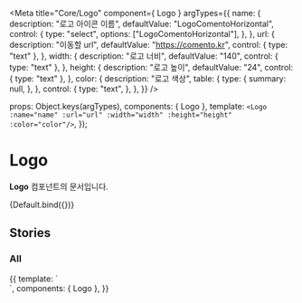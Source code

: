 
<Meta
  title="Core/Logo"
  component={ Logo }
  argTypes={{
    name: {
      description: "로고 아이콘 이름",
      defaultValue: "LogoComentoHorizontal",
      control: {
        type: "select",
        options: ["LogoComentoHorizontal"],
      },
    },
    url: {
      description: "이동할 url",
      defaultValue: "https://comento.kr",
      control: { type: "text" },
    },
    width: {
      description: "로고 너비",
      defaultValue: "140",
      control: { type: "text" },
    },
    height: {
      description: "로고 높이",
      defaultValue: "24",
      control: { type: "text" },
    },
    color: {
      description: "로고 색상",
      table: {
        type: {
          summary: null,
        },
      },
      control: {
        type: "text",
      },
    },
  }}
/>

  props: Object.keys(argTypes),
  components: { Logo },
  template:
    `<Logo :name="name" :url="url" :width="width" :height="height" :color="color"/>`,
});

# Logo

**Logo** 컴포넌트의 문서입니다.

<Story name="Default" height="100px">
  {Default.bind({})}
</Story>

<ArgsTable story="Default" />

## Stories
### All
<Canvas>
    <Story name="All" height="100px">
        {{
            template: `
                <div>
                  <Logo color="primary" class="p-14" />
                  <Logo color="#353535" class="p-14"  />
                  <div style="background: rgba(18, 109, 93, 0.7);" class="d-inline-block p-14">
                    <Logo color="white"  />
                  </div>
                </div>
        `,
            components: { Logo },
        }}
    </Story>
</Canvas>
